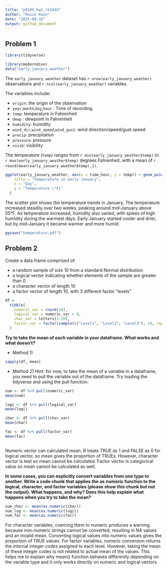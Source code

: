 ```yaml
---
title: "p8105_hw1_rk3445"
author: "Rosie Kwon"
date: "2025-09-16"
output: github_document
---
```


## Problem 1

```r
library(tidyverse)
```

```r
library(moderndive)
data("early_january_weather")
```

The `early_january_weather` dataset has `r nrow(early_january_weather)` observations and `r ncol(early_january_weather)` variables. 

The variables include:

- `origin`: the origin of the observation
- `year`,`month`,`day`,`hour` : Time of recording.
- `temp`: temperature in Fahrenheit
- `dewp` : dewpoint in Fahrenheit
- `humidity`: humidity 
- `wind_dir`,`wind_speed`,`wind_gust`: wind direction/speed/gust speed
- `precip`: precipitation
- `pressure`: pressure
- `visib`: visibility

The temperature (`temp`) ranges from `r min(early_january_weather$temp)` to `r max(early_january_weather$temp)` degrees Fahrenheit, with a mean of `r round(mean(early_january_weather$temp),1)`. 


```r
ggplot(early_january_weather, aes(x = time_hour, y = temp)) + geom_point(aes(color = humid)) +labs(
    title = "Temperature in early January",
    x = "Day",
    y = "Temperature (°F)"
  )
```

The scatter plot shows the temperature trends in January. The temperature increased steadily over two weeks, peaking around mid-January above 55°F. As temperature increased, humidity also varied, with spikes of high humidity during the warmest days. Early January started cooler and drier, but by mid-January it became warmer and more humid.

```r
ggsave("temperature.pdf")
```


## Problem 2


Create a data frame comprised of:

- a random sample of size 10 from a standard Normal distribution
- a logical vector indicating whether elements of the sample are greater than 0
- a character vector of length 10
- a factor vector of length 10, with 3 different factor “levels”

```r
df = 
  tibble(
    numeric_var = rnorm(10),
    logical_var = numeric_var > 0,
    char_var = letters[1:10],
    factor_var = factor(sample(c("Level1", "Level2", "Level3"), 10, replace = TRUE))
  )
```


**Try to take the mean of each variable in your dataframe. What works and what doesn’t?**

* Method 1) 
```r
sapply(df, mean)
```



* Method 2)
Hint: for now, to take the mean of a variable in a dataframe, you need to pull the variable out of the dataframe. Try loading the tidyverse and using the pull function.

```r
num <- df %>% pull(numeric_var)
mean(num)

logi <- df %>% pull(logical_var)
mean(logi)

char <- df %>% pull(char_var)
mean(char)

fac <- df %>% pull(factor_var)
mean(fac)
     
```

Numeric vector can calculated mean. R treats TRUE as 1 and FALSE as 0 for logical vector, so mean gives the proportion of TRUEs. However, character vector is text so mean cannot be calculated. Factor vector is categorical value so mean cannot be calculated as well.



**In some cases, you can explicitly convert variables from one type to another. Write a code chunk that applies the as.numeric function to the logical, character, and factor variables (please show this chunk but not the output). What happens, and why? Does this help explain what happens when you try to take the mean?**

```r
num_char <- mean(as.numeric(char))
num_log <- mean(as.numeric(logi))
num_fac <- mean(as.numeric(fac))
```

For character variables, coercing them to numeric produces a warning because non-numeric strings cannot be converted, resulting in NA values and an invalid mean. Converting logical values into numeric values gives the proportion of TRUE values. For factor variables, numeric conversion returns the internal integer codes assigned to each level. However, taking the mean of these integer codes is not related to actual mean of the values.
This helps me to explain why mean() function behaves differently depending on the variable type and it only works directly on numeric and logical vectors.


